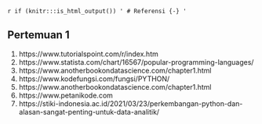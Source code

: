`r if (knitr:::is_html_output()) '
# Referensi {-}
'`

##  Pertemuan 1 {-}

1.    https://www.tutorialspoint.com/r/index.htm
2.    https://www.statista.com/chart/16567/popular-programming-languages/
3.    https://www.anotherbookondatascience.com/chapter1.html
4.    https://www.kodefungsi.com/fungsi/PYTHON/
5.    https://www.anotherbookondatascience.com/chapter1.html
6.    https://www.petanikode.com
7.    https://stiki-indonesia.ac.id/2021/03/23/perkembangan-python-dan-alasan-sangat-penting-untuk-data-analitik/




